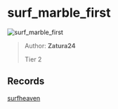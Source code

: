 
# surf_marble_first

![surf_marble_first](https://raw.githubusercontent.com/Sayt123/SurfMapPics/Maps-and-bonuses/csgo/surf_marble_first.jpg)

> Author: **Zatura24**
>
> Tier 2

## Records

[surfheaven](https://surfheaven.eu/map/surf_marble_first)
